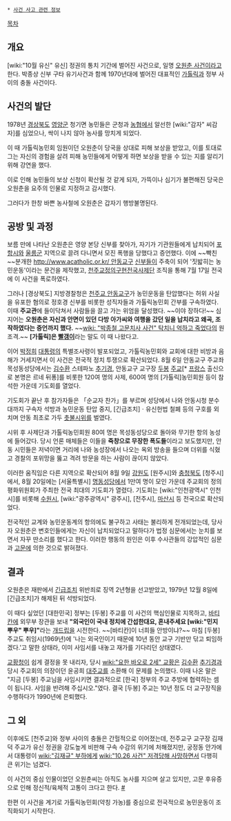 * [[사건 사고 관련 정보]]

[[목차]]
== 개요 ==
[wiki:"10월 유신" 유신] 정권의 통치 기간에 벌어진 사건으로, 일명 [[오원춘 사건]]이라고 한다. 박종상 신부 구타 유기사건과 함께 1970년대에 벌어진 대표적인 [[가톨릭]]과 정부 사이의 충돌 사건이다.

== 사건의 발단 ==
1978년 [[경상북도]] [[영양군]] 청기면 농민들은 군청과 [[농협]]에서 알선한 [wiki:"감자" 씨감자]를 심었으나, 싹이 나지 않아 농사를 망치게 되었다.

이 때 가톨릭농민회 임원이던 오원춘이 당국을 상대로 피해 보상을 받았고, 이를 토대로 그는 자신의 경험을 살려 피해 농민들에게 어떻게 하면 보상을 받을 수 있는 지를 알리기 위해 강연을 했다.

이로 인해 농민들의 보상 신청이 확산될 것 같게 되자, 가뜩이나 심기가 불편해진 당국은 오원춘을 요주의 인물로 지정하고 감시했다.

그러다가 한창 바쁜 농사철에 오원춘은 갑자기 행방불명된다.

== 공방 및 과정 ==
보름 만에 나타난 오원춘은 영양 본당 신부를 찾아가, 자기가 기관원들에게 납치되어 [[포항시]]와 [[울릉군]] 지역으로 끌려 다니면서 모진 폭행을 당했다고 증언했다. 이에 ~~빡친~~분개한 [[http://www.acatholic.or.kr/ 안동교구]] [[신부]]들이 주축이 되어 '짓밟히는 농민운동'이라는 문건을 제작했고, [[천주교정의구현전국사제단]] 조직을 통해 7월 17일 전국에 이 사건을 폭로하였다.

그러나 [경상북도] 지방경찰청은 [http://www.acatholic.or.kr/ 천주교 안동교구]가 농민운동을 탄압했다는 허위 사실을 유포한 혐의로 정호경 신부를 비롯한 성직자들과 가톨릭농민회 간부를 구속하였다. 이때 '''주교관'''에 들이닥쳐서 사람들을 끌고 가는 위엄을 달성했다. ~~이야 장하다!~~ 심지어는 '''오원춘은 자신과 안면이 있던 다방 아가씨와 여행을 갔던 일을 납치라고 왜곡, 조작하였다는 증언까지 했다.''' ~~[[wiki: "박종철 고문치사 사건" 탁치니 억하고 죽었다]]의 원조격.~~ '''[가톨릭]은 [[빨갱이]]'''라는 말도 이 때 나왔다고.

이어 [[박정희]] [[대통령]]의 특별조사령이 발포되었고, 가톨릭농민회와 교회에 대한 비방과 음해가 거세지면서 이 사건은 전국적 정치 투쟁으로 확산되었다. 8월 6일 안동교구 주교좌 목성동성당에서는 [[김수환]] 스테파노 [[추기경]], 안동교구 교구장 [[두봉]] [[주교]][* [[프랑스]] 출신으로 본명은 르네 뒤퐁]를 비롯한 120여 명의 사제, 600여 명의 [가톨릭]농민회원 등이 참석한 가운데 기도회를 열었다.

기도회가 끝난 후 참가자들은 「순교자 찬가」를 부르며 성당에서 나와 안동시청 분수대까지 구속자 석방과 농민운동 탄압 중지, [긴급조치]ㆍ유신헌법 철폐 등의 구호를 외치며 안동 최초로 가두 [[촛불시위]]를 벌였다.

시위 후 사제단과 가톨릭농민회원 80여 명은 목성동성당으로 돌아와 무기한 항의 농성에 들어갔다. 당시 언론 매체들은 이들을 '''죽창으로 무장한 폭도들'''이라고 보도했지만, 안동 시민들은 저녁이면 거리에 나와 농성장에서 나오는 옥외 방송을 들으며 더위를 식혔고 경찰의 포위망을 뚫고 격려 방문을 하는 사람이 끊이지 않았다.

이러한 움직임은 다른 지역으로 확산되어 8월 9일 [[강원도]] [원주시]와 [[충청북도]] [청주시]에서, 8월 20일에는 [서울특별시] [[명동성당]]에서 1만여 명이 모인 가운데 주교회의 정의평화위원회가 주최한 전국 최대의 기도회가 열렸다. 기도회는 [wiki:"인천광역시" 인천시]를 비롯해 [[수원시]], [wiki:"광주광역시" 광주시], [전주시], [[마산|마산시]] 등 전국으로 확산되었다.

전국적인 교계와 농민운동계의 항의에도 불구하고 사태는 불리하게 전개되었는데, 당사자 오원춘은 변호인들에게는 자신이 납치되었다고 말하다가 법정 심문에서는 눈치를 보면서 자꾸 딴소리를 했다고 한다. 이러한 행동의 원인은 이후 수사관들의 강압적인 심문과 [[고문]]에 의한 것으로 밝혀졌다.

== 결과 ==
오원춘은 재판에서 [[긴급조치]] 위반죄로 징역 2년형을 선고받았고, 1979년 12월 8일에 [긴급조치]가 해제된 뒤 석방되었다.

이 때다 싶었던 [대한민국] 정부는 [두봉] 주교를 이 사건의 핵심인물로 지목하고, [[바티칸]]에 외무부 장관을 보내 '''"외국인이 국내 정치에 간섭한대요, 혼내주세요 [wiki:"민지 뿌우" 뿌우]"'''라는 [[개드립]]을 시전한다. ~~[바티칸]이 너희들 안방이냐?~~ 마침 [두봉] 주교도 취임시(1969년)에 '나는 외국인이기 때문에 10년 동안 교구 기반만 닦고 퇴임하겠다.'고 말한 상태라, 이미 사임서를 내놓고 재가를 기다리던 상태였다.

[[교황청]]이 쉽게 결정을 못 내리자, 당시 [[wiki:"요한 바오로 2세" 교황]]은 [[김수환]] [[추기경]]과 당시 주교회의 의장이던 윤공희 [[대주교]]를 소환해 이 문제를 논의했다. 이때 나온 말은 "지금 [두봉] 주교님을 사임시키면 결과적으로 [한국] 정부의 주교 추방에 협력하는 셈이 됩니다. 사임을 반려해 주십시오."였다. 결국 [두봉] 주교는 10년 정도 더 교구장직을 수행하다가 1990년에 은퇴했다.

== 그 외 ==
이후에도 [천주교]와 정부 사이의 충돌은 간헐적으로 이어졌는데, 전주교구 교구장 김재덕 주교가 유신 정권을 강도높게 비판해 구속 수감의 위기에 처해졌지만, 궁정동 안가에서 대통령이 [[wiki:"김재규" 부하]]에게 [[wiki:"10.26 사건" 저격당해 사망]]하면서 다행히 큰 위기는 넘겼다.

이 사건의 중심 인물이었던 오원춘씨는 아직도 농사를 지으며 살고 있지만, 고문 후유증으로 인해 정신적/육체적 고통이 크다고 한다. [http://news.khan.co.kr/kh_news/khan_art_view.html?artid=200701081820181&code=100100 #]

한편 이 사건을 계기로 가톨릭농민회(약칭 가농)를 중심으로 전국적으로 농민운동이 조직화되기 시작한다.
